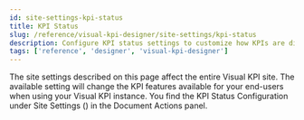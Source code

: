 ```yaml
---
id: site-settings-kpi-status
title: KPI Status
slug: /reference/visual-kpi-designer/site-settings/kpi-status
description: Configure KPI status settings to customize how KPIs are displayed, monitored, and interpreted by end-users in Visual KPI Designer.
tags: ['reference', 'designer', 'visual-kpi-designer']
---
```


<head>
  <title>KPI Status</title>
  <meta name="keywords" content="KPI Status, Visual KPI Designer, site settings, KPI customization, monitoring, Visual KPI, reference, designer"/>
</head>


The site settings described on this page affect the entire Visual KPI site. The available setting will change the KPI features available for your end-users when using your Visual KPI instance. You find the KPI Status Configuration under Site Settings (<PngFont name='options28' />) in the Document Actions panel.

<JsonToTable jsonData={table} />